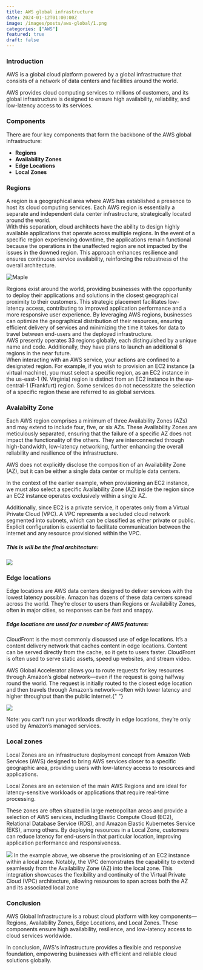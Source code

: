 ```yaml
---
title: AWS global infrastructure
date: 2024-01-12T01:00:00Z
image: /images/posts/aws-global/1.png
categories: ["AWS"]
featured: true
draft: false
---
```


<div style={{ marginTop: "20px" }}>
  <h3>Introduction</h3>
  <div style={{ padding: "5px" }}>
    AWS is a global cloud platform powered by a global infrastructure that
    consists of a network of data centers and facilities around the world.
    <p>
      AWS provides cloud computing services to millions of customers, and its
      global infrastructure is designed to ensure high availability,
      reliability, and low-latency access to its services.
    </p>
  </div>
</div>

<div style={{ marginTop: "20px" }}>
  <h3>Components</h3>
  <div style={{ padding: "5px" }}>
    There are four key components that form the backbone of the AWS global
    infrastructure:
    <ul>
      <li>
        <strong>Regions</strong>
      </li>
      <li>
        <strong>Availability Zones</strong>
      </li>
      <li>
        <strong>Edge Locations</strong>
      </li>
      <li>
        <strong>Local Zones</strong>
      </li>
    </ul>
  </div>
</div>

<div style={{ marginTop: "20px" }}>
  <h3>Regions</h3>
  <div style={{ padding: "5px" }}>
    A region is a geographical area where AWS has established a presence to host its cloud computing services. Each AWS region is essentially a separate and independent data center infrastructure, strategically located around the world.
  </div>

<div style={{ padding: "5px" }}>
  With this separation, cloud architects have the ability to design highly
  available applications that operate across multiple regions. In the event of a
  specific region experiencing downtime, the applications remain functional
  because the operations in the unaffected region are not impacted by the issues
  in the downed region. This approach enhances resilience and ensures continuous
  service availability, reinforcing the robustness of the overall architecture.
</div>

![Maple](/images/posts/aws-global/2.png)

<div style={{ padding: "5px" }}>
  Regions exist around the world, providing businesses with the opportunity to
  deploy their applications and solutions in the closest geographical proximity
  to their customers. This strategic placement facilitates low-latency access,
  contributing to improved application performance and a more responsive user
  experience. By leveraging AWS regions, businesses can optimize the
  geographical distribution of their resources, ensuring efficient delivery of
  services and minimizing the time it takes for data to travel between end-users
  and the deployed infrastructure.
</div>

  <div style={{ padding: "5px" }}>
    AWS presently operates 33 regions globally, each distinguished by a unique name and code. 
    Additionally, they have plans to launch an additional 6 regions in the near future.

  </div>

  <div style={{ padding: "5px" }}>
    When interacting with an AWS service, your actions are confined to a designated region.
     For example, if you wish to provision an EC2 instance (a virtual machine), 
     you must select a specific region, as an EC2 instance in the us-east-1 (N. Virginia) 
     region is distinct from an EC2 instance in the eu-central-1 (Frankfurt) region.
    Some services do not necessitate the selection of a specific region
     these are referred to as global services.
  </div>
</div>

<div style={{ marginTop: "20px" }}>
  <h3>Avalabilty Zone</h3>
  <div style={{ padding: "5px" }}>
    <p>
      Each AWS region comprises a minimum of three Availability Zones (AZs) and
      may extend to include four, five, or six AZs. These Availability Zones are
      meticulously separated, ensuring that the failure of a specific AZ does
      not impact the functionality of the others. They are interconnected
      through high-bandwidth, low-latency networking, further enhancing the
      overall reliability and resilience of the infrastructure.
    </p>
    <p
      style={{
        marginTop: "5px",
        border: "1px solid #eee",
        borderRadius: "10px",
        padding: "2px",
      }}
    >
      AWS does not explicitly disclose the composition of an Availability Zone
      (AZ), but it can be either a single data center or multiple data centers.
    </p>
    <p style={{ marginTop: "5px" }}>
      In the context of the earlier example, when provisioning an EC2 instance,
      we must also select a specific Availability Zone (AZ) inside the region
      since an EC2 instance operates exclusively within a single AZ.
    </p>
    <p style={{ marginTop: "5px" }}>
      Additionally, since EC2 is a private service, it operates only from a
      Virtual Private Cloud (VPC). A VPC represents a secluded cloud network
      segmented into subnets, which can be classified as either private or
      public. Explicit configuration is essential to facilitate communication
      between the internet and any resource provisioned within the VPC.
    </p>
    <div style={{ marginTop: "5px" }}>
      <h5>This is will be the final architecture:</h5>
      <img src="/images/posts/aws-global/3.png" />
    </div>
  </div>
</div>

<div style={{ marginTop: "20px" }}>
  <h3>Edge locations</h3>
  <div style={{ padding: "5px" }}>
    <p>
      Edge locations are AWS data centers designed to deliver services with the
      lowest latency possible. Amazon has dozens of these data centers spread
      across the world. They’re closer to users than Regions or Availability
      Zones, often in major cities, so responses can be fast and snappy.
    </p>
    <div style={{ marginTop: "5px" }}>
      <h5>Edge locations are used for a number of AWS features:</h5>
      <p style={{ marginTop: "5px" }}>
        CloudFront is the most commonly discussed use of edge locations. It’s a
        content delivery network that caches content in edge locations. Content
        can be served directly from the cache, so it gets to users faster.
        CloudFront is often used to serve static assets, speed up websites, and
        stream video.
      </p>
      <p style={{ marginTop: "5px" }}>
        AWS Global Accelerator allows you to route requests for key resources
        through Amazon’s global network—even if the request is going halfway
        round the world. The request is initially routed to the closest edge
        location and then travels through Amazon’s network—often with lower
        latency and higher throughput than the public internet.{" "}
      </p>
      <img src="/images/posts/aws-global/4.png" />
      <p style={{ marginTop: "5px" }}>
        Note: you can’t run your workloads directly in edge locations, they’re
        only used by Amazon’s managed services.
      </p>
    </div>
  </div>
</div>

<div style={{ marginTop: "20px" }}>
  <h3>Local zones</h3>
  <div style={{ padding: "5px" }}>
    <p style={{ padding: "5px" }}>
      Local Zones are an infrastructure deployment concept from Amazon Web
      Services (AWS) designed to bring AWS services closer to a specific
      geographic area, providing users with low-latency access to resources and
      applications.
    </p>
    <p style={{ padding: "5px" }}>
      Local Zones are an extension of the main AWS Regions and are ideal for
      latency-sensitive workloads or applications that require real-time
      processing.
    </p>
    <p style={{ padding: "5px" }}>
      These zones are often situated in large metropolitan areas and provide a
      selection of AWS services, including Elastic Compute Cloud (EC2),
      Relational Database Service (RDS), and Amazon Elastic Kubernetes Service
      (EKS), among others. By deploying resources in a Local Zone, customers can
      reduce latency for end-users in that particular location, improving
      application performance and responsiveness.
    </p>
    <img src="/images/posts/aws-global/5.png" />
    In the example above, we observe the provisioning of an EC2 instance within
    a local zone. Notably, the VPC demonstrates the capability to extend
    seamlessly from the Availability Zone (AZ) into the local zone. This
    integration showcases the flexibility and continuity of the Virtual Private
    Cloud (VPC) architecture, allowing resources to span across both the AZ and
    its associated local zone
  </div>
</div>

<div style={{ marginTop: "20px" }}>
  <h3>Conclusion</h3>
  <div style={{ padding: "5px" }}>
    <p>
      AWS Global Infrastructure is a robust cloud platform with key
      components—Regions, Availability Zones, Edge Locations, and Local Zones.
      These components ensure high availability, resilience, and low-latency
      access to cloud services worldwide.
    </p>
    <p style={{ marginTop: "5px" }}>
      In conclusion, AWS's infrastructure provides a flexible and responsive
      foundation, empowering businesses with efficient and reliable cloud
      solutions globally.
    </p>
  </div>
</div>

